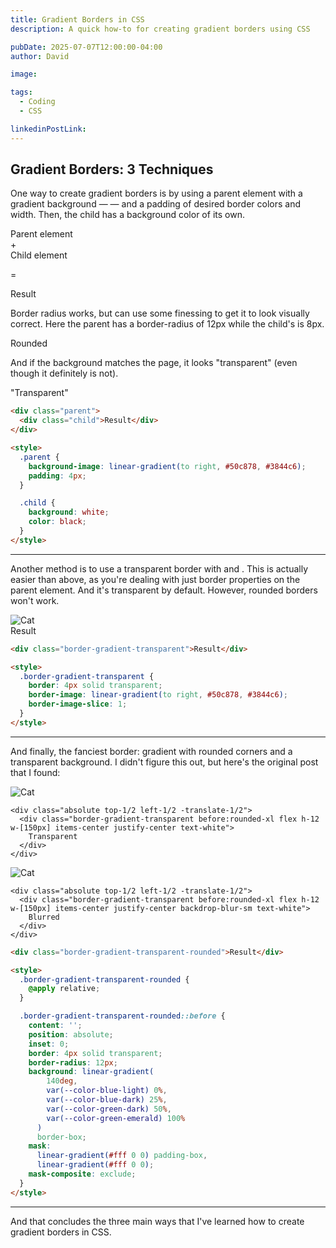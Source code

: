 ```yaml
---
title: Gradient Borders in CSS
description: A quick how-to for creating gradient borders using CSS

pubDate: 2025-07-07T12:00:00-04:00
author: David

image:

tags:
  - Coding
  - CSS

linkedinPostLink:
---
```



## Gradient Borders: 3 Techniques

One way to create gradient borders is by using a parent element with a gradient background — <CodeMarkdown code="background-image: linear-gradient()" lang="css" inline={true} /> — and a padding of desired border colors and width. Then, the child has a background color of its own.

<div class="tablet:flex-row tablet:gap-15 flex flex-col items-center gap-10">
  <div class="from-green-emerald to-blue-dark text-light flex h-12 w-[150px] items-center justify-center bg-linear-to-r p-1">
    Parent element
  </div>

<div class="tablet:flex tablet:gap-15 relative">
  <span class="tablet:static absolute bottom-0 -left-8 text-4xl">+</span>
  <div class="bg-dark text-light dark:bg-light dark:text-dark flex h-12 w-[150px] items-center justify-center px-4 py-2">
    Child element
  </div>
</div>

<span class="tablet:block hidden text-4xl">=</span>

<span class="tablet:hidden block w-3/4 border-2"></span>

  <div class="from-green-emerald to-blue-dark h-12 w-[150px] bg-linear-to-r p-1">
    <span class="bg-dark text-light dark:bg-light dark:text-dark flex h-full w-full items-center justify-center">Result</span>
  </div>
</div>

Border radius works, but can use some finessing to get it to look visually correct. Here the parent has a border-radius of 12px while the child's is 8px.

<div class="from-green-emerald to-blue-dark h-12 w-[150px] rounded-xl bg-linear-to-r p-1">
  <span class="bg-dark text-light dark:bg-light dark:text-dark flex h-full w-full items-center justify-center rounded-lg">
    Rounded
  </span>
</div>

And if the background matches the page, it looks "transparent" (even though it definitely is not).

<div class="from-green-emerald to-blue-dark h-12 w-[150px] rounded-xl bg-linear-to-r p-1">
  <span class="bg-light text-dark dark:bg-medium dark:text-light flex h-full w-full items-center justify-center rounded-lg">
    "Transparent"
  </span>
</div>

```html
<div class="parent">
  <div class="child">Result</div>
</div>

<style>
  .parent {
    background-image: linear-gradient(to right, #50c878, #3844c6);
    padding: 4px;
  }

  .child {
    background: white;
    color: black;
  }
</style>
```

---

Another method is to use a transparent border with <CodeMarkdown code="border-image" lang="css" inline={true} /> and <CodeMarkdown code="border-image-slice" lang="css" inline={true} />. This is actually easier than above, as you're dealing with just border properties on the parent element. And it's transparent by default. However, rounded borders won't work.

<div class="relative w-max mx-auto">
  <Image
    id="cat-icon"
    src={cat}
    alt="Cat"
    loading="lazy"
    width={cat.width}
    height={cat.height}
    class="rounded-8-12-16 h-auto w-full max-w-[400px]"
  />

  <div class="absolute top-1/2 left-1/2 -translate-1/2">
    <div class="flex h-12 w-[150px] items-center justify-center border-4 border-transparent text-dark" style="border-image: linear-gradient(to right, var(--color-green-emerald), var(--color-blue-dark)); border-image-slice: 1;">
      Result
    </div>
  </div>
</div>

```html
<div class="border-gradient-transparent">Result</div>

<style>
  .border-gradient-transparent {
    border: 4px solid transparent;
    border-image: linear-gradient(to right, #50c878, #3844c6);
    border-image-slice: 1;
  }
</style>
```

---

And finally, the fanciest border: gradient with rounded corners and a transparent background. I didn't figure this out, but here's the original post that I found:

<ExternalLink
  text="How to create rounded gradient borders with any background in CSS"
  href="https://benfrain.com/how-to-create-rounded-gradient-borders-with-any-background-in-css/"
/>

<div class="flex flex-wrap">
  <div class="relative w-max mx-auto">
    <Image
      id="cat-icon"
      src={flurry}
      alt="Cat"
      loading="lazy"
      width={flurry.width}
      height={flurry.height}
      class="rounded-8-12-16 h-auto w-full max-w-[400px]"
    />

    <div class="absolute top-1/2 left-1/2 -translate-1/2">
      <div class="border-gradient-transparent before:rounded-xl flex h-12 w-[150px] items-center justify-center text-white">
        Transparent
      </div>
    </div>

  </div>

  <div class="relative w-max mx-auto">
    <Image
      id="cat-icon"
      src={pekoe}
      alt="Cat"
      loading="lazy"
      width={pekoe.width}
      height={pekoe.height}
      class="rounded-8-12-16 h-auto w-full max-w-[400px]"
    />

    <div class="absolute top-1/2 left-1/2 -translate-1/2">
      <div class="border-gradient-transparent before:rounded-xl flex h-12 w-[150px] items-center justify-center backdrop-blur-sm text-white">
        Blurred
      </div>
    </div>

  </div>
</div>

```html
<div class="border-gradient-transparent-rounded">Result</div>

<style>
  .border-gradient-transparent-rounded {
    @apply relative;
  }

  .border-gradient-transparent-rounded::before {
    content: '';
    position: absolute;
    inset: 0;
    border: 4px solid transparent;
    border-radius: 12px;
    background: linear-gradient(
        140deg,
        var(--color-blue-light) 0%,
        var(--color-blue-dark) 25%,
        var(--color-green-dark) 50%,
        var(--color-green-emerald) 100%
      )
      border-box;
    mask:
      linear-gradient(#fff 0 0) padding-box,
      linear-gradient(#fff 0 0);
    mask-composite: exclude;
  }
</style>
```

---

And that concludes the three main ways that I've learned how to create gradient borders in CSS.
